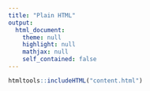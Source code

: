 ```yaml
---
title: "Plain HTML"
output: 
  html_document:
    theme: null
    highlight: null
    mathjax: null
    self_contained: false
---
```


```r
htmltools::includeHTML("content.html")
```

